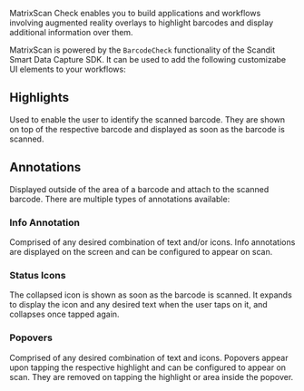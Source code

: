 MatrixScan Check enables you to build applications and workflows involving augmented reality overlays to highlight barcodes and display additional information over them.

MatrixScan is powered by the `BarcodeCheck` functionality of the Scandit Smart Data Capture SDK. It can be used to add the following customizabe UI elements to your workflows:

## Highlights

Used to enable the user to identify the scanned barcode. They are shown on top of the respective barcode and displayed as soon as the barcode is scanned.

<ReactPlayer playing controls width='800' url="/img/matrixscan-check/highlights.mp4" />

## Annotations

Displayed outside of the area of a barcode and attach to the scanned barcode. There are multiple types of annotations available:

### Info Annotation

Comprised of any desired combination of text and/or icons. Info annotations are displayed on the screen and can be configured to appear on scan.

<ReactPlayer playing controls width='800' url="/img/matrixscan-check/annotations.mp4" />

### Status Icons

The collapsed icon is shown as soon as the barcode is scanned. It expands to display the icon and any desired text when the user taps on it, and collapses once tapped again.

<ReactPlayer playing controls width='800' url="/img/matrixscan-check/status_icons.mp4" />

### Popovers

Comprised of any desired combination of text and icons. Popovers appear upon tapping the respective highlight and can be configured to appear on scan. They are removed on tapping the highlight or area inside the popover.

<ReactPlayer playing controls width='800' url="/img/matrixscan-check/popovers.mp4" />

